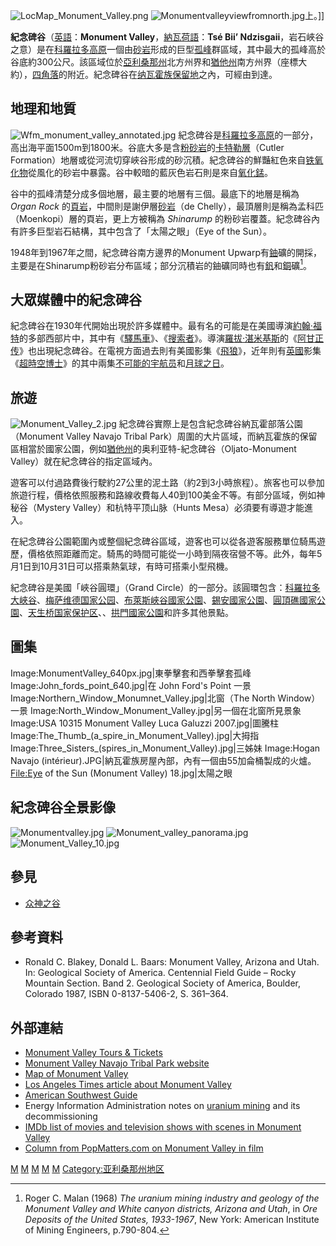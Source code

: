 {{noteTA
|G1=Show
|G2=TV
|1=zh-hans:莫纽门特谷地;zh-hant:紀念碑谷;
}}
{{about|本条目是关于位于美国[[亚利桑那州|亚利桑那州]]和[[犹他州|犹他州]]的孤峰群区域|Ustwo于2014年开发的电子游戏|纪念碑谷 (电子游戏)||纪念碑谷 (消歧义)}}
[[File:LocMap_Monument_Valley.png|thumb]]
[[File:Monumentvalleyviewfromnorth.jpg|thumb]]上。]]

'''紀念碑谷'''（[[英語|英語]]：'''Monument Valley'''，[[納瓦荷語|納瓦荷語]]：'''Tsé Biiʼ Ndzisgaii'''，岩石峽谷之意）是在[[科羅拉多高原|科羅拉多高原]]一個由[[砂岩|砂岩]]形成的巨型[[孤峰|孤峰]]群區域，其中最大的孤峰高於谷底約300公尺。該區域位於[[亞利桑那州|亞利桑那州]]北方州界和[[猶他州|猶他州]]南方州界（座標大約{{coord|36|59|N|110|6|W}}），[[四角落|四角落]]的附近。紀念碑谷在[[纳瓦霍族保留地|纳瓦霍族保留地]]之內，可經由{{link-en|美國163號公路|U.S. Route 163}}到達。

==地理和地質==
[[File:Wfm_monument_valley_annotated.jpg|thumb]]
紀念碑谷是[[科羅拉多高原|科羅拉多高原]]的一部分，高出海平面1500m到1800米。谷底大多是含[[粉砂岩|粉砂岩]]的[[卡特勒層|卡特勒層]]（Cutler Formation）地層或從河流切穿峽谷形成的砂沉積。紀念碑谷的鮮豔紅色來自[[铁氧化物|铁氧化物]]從風化的砂岩中暴露。谷中較暗的藍灰色岩石則是來自[[氧化錳|氧化錳]]。

谷中的孤峰清楚分成多個地層，最主要的地層有三個。最底下的地層是稱為 ''Organ Rock'' 的[[頁岩|頁岩]]，中間則是謝伊層[[砂岩|砂岩]]（de Chelly），最頂層則是稱為孟科匹（Moenkopi）層的頁岩，更上方被稱為 ''Shinarump'' 的粉砂岩覆蓋。紀念碑谷內有許多巨型岩石結構，其中包含了「太陽之眼」（Eye of the Sun）。

1948年到1967年之間，紀念碑谷南方邊界的Monument Upwarp有[[鈾|鈾]]礦的開採，主要是在Shinarump粉砂岩分布區域；部分沉積岩的鈾礦同時也有[[釩|釩]]和[[銅|銅]]礦<ref>Roger C. Malan (1968) ''The uranium mining industry and geology of the Monument Valley and White canyon districts, Arizona and Utah'', in ''Ore Deposits of the United States, 1933-1967'', New York: American Institute of Mining Engineers, p.790-804.</ref>。

==大眾媒體中的紀念碑谷==
{{Main|場景中出現紀念碑谷的媒體列表}}
紀念碑谷在1930年代開始出現於許多媒體中。最有名的可能是在美國導演[[約翰·福特|約翰·福特]]的多部西部片中，其中有《[[驛馬車_(電影)|驛馬車]]》、《[[搜索者|搜索者]]》。導演[[羅拔·湛米基斯|羅拔·湛米基斯]]的《[[阿甘正传|阿甘正传]]》也出現紀念碑谷。在電視方面過去則有美國影集《[[飛狼|飛狼]]》，近年則有[[英國|英國]]影集《[[超時空博士|超時空博士]]》的其中兩集[[不可能的宇航员|不可能的宇航员]]和[[月球之日|月球之日]]。

==旅遊==
[[Image:Monument_Valley_2.jpg|thumb]]
紀念碑谷實際上是包含紀念碑谷納瓦霍部落公園（Monument Valley Navajo Tribal Park）周圍的大片區域，而納瓦霍族的保留區相當於國家公園，例如[[猶他州|猶他州]]的奥利亚特-紀念碑谷（Oljato-Monument Valley）就在紀念碑谷的指定區域內。

遊客可以付過路費後行駛約27公里的泥土路（約2到3小時旅程）。旅客也可以參加旅遊行程，價格依照服務和路線收費每人40到100美金不等。有部分區域，例如神秘谷（Mystery Valley）和杭特平顶山脉（Hunts Mesa）必須要有導遊才能進入。

在紀念碑谷公園範圍內或整個紀念碑谷區域，遊客也可以從各遊客服務單位騎馬遊歷，價格依照距離而定。騎馬的時間可能從一小時到隔夜宿營不等。此外，每年5月1日到10月31日可以搭乘熱氣球，有時可搭乘小型飛機。

紀念碑谷是美國「峽谷圓環」（Grand Circle）的一部分。該圓環包含：[[科羅拉多大峽谷|科羅拉多大峽谷]]、[[梅萨维德国家公园|梅萨维德国家公园]]、[[布萊斯峽谷國家公園|布萊斯峽谷國家公園]]、[[錫安國家公園|錫安國家公園]]、[[圓頂礁國家公園|圓頂礁國家公園]]、[[天生桥国家保护区|天生桥国家保护区]]、{{link-en|霍文威普國家紀念地|Hovenweep National Monument}}、[[拱門國家公園|拱門國家公園]]和許多其他景點。

==圖集==
<gallery>
Image:MonumentValley_640px.jpg|東拳擊套和西拳擊套孤峰
Image:John_fords_point_640.jpg|在 John Ford's Point 一景
Image:Northern_Window_Monumnet_Valley.jpg|北窗（The North Window）一景
Image:North_Window_Monument_Valley.jpg|另一個在北窗所見景象
Image:USA 10315 Monument Valley Luca Galuzzi 2007.jpg|圖騰柱
Image:The_Thumb_(a_spire_in_Monument_Valley).jpg|大拇指
Image:Three_Sisters_(spires_in_Monument_Valley).jpg|三姊妹
Image:Hogan Navajo (intérieur).JPG|納瓦霍族房屋內部，內有一個由55加侖桶製成的火爐。
File:Eye of the Sun (Monument Valley) 18.jpg|太陽之眼
</gallery>

==紀念碑谷全景影像==
[[Image:Monumentvalley.jpg|thumb]]
[[Image:Monument_valley_panorama.jpg|thumb]]
[[Image:Monument_Valley_10.jpg|thumb]]

==參見==
*[[众神之谷|众神之谷]]

==參考資料==
*Ronald C. Blakey, Donald L. Baars: Monument Valley, Arizona and Utah. In: Geological Society of America. Centennial Field Guide – Rocky Mountain Section. Band 2. Geological Society of America, Boulder, Colorado 1987, ISBN 0-8137-5406-2, S. 361–364.
{{Reflist}}

==外部連結==
{{Commons|Monument Valley}}
*[https://www.monument-valley.com Monument Valley Tours & Tickets] {{Wayback|url=https://www.monument-valley.com/ |date=20200723011210 }}
*[https://web.archive.org/web/20060104032756/http://www.navajonationparks.org/htm/monumentvalley.htm Monument Valley Navajo Tribal Park website]
*[https://web.archive.org/web/20120102192829/http://www.firetreeinn.com/mapmvw.html Map of Monument Valley]
*[http://travel.latimes.com/articles/la-trw-vista29-2009mar29 Los Angeles Times article about Monument Valley] {{Wayback|url=http://travel.latimes.com/articles/la-trw-vista29-2009mar29 |date=20090402153631 }}
*[http://www.americansouthwest.net/utah/monument_valley/ American Southwest Guide] {{Wayback|url=http://www.americansouthwest.net/utah/monument_valley/ |date=20120117040953 }}
*Energy Information Administration notes on  [https://web.archive.org/web/20031014093333/http://www.eia.doe.gov/cneaf/nuclear/page/umtra/monument_valley_title1.html uranium mining] and its decommissioning
*[http://imdb.com/List?locations=Monument%20Valley&&exact=off IMDb list of movies and television shows with scenes in Monument Valley]{{dead link|date=2018年4月 |bot=InternetArchiveBot |fix-attempted=yes }}
*[http://www.popmatters.com/pm/columns/article/54315/glaze060203 Column from PopMatters.com on Monument Valley in film] {{Wayback|url=http://www.popmatters.com/pm/columns/article/54315/glaze060203 |date=20080527171350 }}

[[Category:美國峽谷|M]]
[[Category:亞利桑那州地理|M]]
[[Category:猶他州地理|M]]
[[Category:亞利桑那州邊界|M]]
[[Category:猶他州邊界|M]]
[[Category:亚利桑那州地区|Category:亚利桑那州地区]]